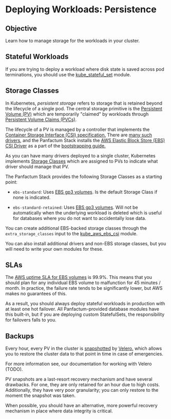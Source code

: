 
# Deploying Workloads: Persistence

## Objective

Learn how to manage storage for the workloads in your cluster.

## Stateful Workloads

If you are trying to deploy a workload where disk state is saved across pod terminations, you should
use the [kube\_stateful\_set](/edge/reference/infrastructure-modules/submodule/kubernetes/kube_stateful_set) module.

## Storage Classes

In Kubernetes, *persistent storage* refers to storage that is retained beyond the lifecycle
of a single pod. The central storage primitive is the [Persistent Volume (PV)](https://kubernetes.io/docs/concepts/storage/persistent-volumes/)
which are temporarily "claimed" by workloads through [Persistent Volume Claims (PVCs)](https://kubernetes.io/docs/concepts/storage/persistent-volumes/#persistentvolumeclaims).

The lifecycle of a PV is managed by a controller that implements the [Container Storage Interface (CSI)
specification.](https://kubernetes-csi.github.io/docs/introduction.html) There are [many such drivers](https://kubernetes-csi.github.io/docs/drivers.html), and the Panfactum
Stack installs the [AWS Elastic Block Store (EBS) CSI Driver](https://github.com/kubernetes-sigs/aws-ebs-csi-driver)
as a part of the [bootstrapping guide.](/edge/guides/bootstrapping/storage-interfaces)

As you can have many drivers deployed to a single cluster, Kubernetes implements
[Storage Classes](https://kubernetes.io/docs/concepts/storage/storage-classes/) which are assigned to
PVs to indicate what driver should manage that PV.

The Panfactum Stack provides the following Storage Classes as a starting point:

* `ebs-standard`: Uses [EBS gp3 volumes](https://aws.amazon.com/ebs/general-purpose/). Is the default
  Storage Class if none is indicated.

* `ebs-standard-retained`: Uses [EBS gp3 volumes](https://aws.amazon.com/ebs/general-purpose/). Will not be
  automatically when the underlying workload is deleted which is useful for databases where you do not want to accidentally lose data.

You can create additional EBS-backed storage classes through the `extra_storage_classes` input to the
[kube\_aws\_ebs\_csi](/edge/reference/infrastructure-modules/direct/kubernetes/kube_aws_ebs_csi) module.

You can also install additional drivers and non-EBS storage classes, but you will need to write your
own modules for these.

## SLAs

The [AWS uptime SLA for EBS volumes](https://aws.amazon.com/ebs/sla/) is 99.9%. This means that you should
plan for any individual EBS volume to malfunction for 45 minutes / month. In practice, the failure rate
tends to be significantly lower, but AWS makes no guarantees of this.

As a result, you should always deploy stateful workloads in production with at least one hot failover. All
Panfactum-provided database modules have this built-in, but if you are deploying custom StatefulSets, the
responsibility for failovers falls to you.

## Backups

Every hour, every PV in the cluster is [snapshotted](https://docs.aws.amazon.com/ebs/latest/userguide/ebs-snapshots.html)
by [Velero.](https://velero.io/) which allows you to restore the cluster data to that point in time in case of emergencies.

For more information see, our documentation for working with Velero (TODO).

<MarkdownAlert severity="warning">
  PV snapshots are a last-resort recovery mechanism and have several drawbacks. For one, they are only
  retained for an hour due to high costs. Additionally, they have very poor granularity; you can only
  restore to the moment the snapshot was taken.

  When possible, you should have an alternative, more powerful recovery mechanism in place where data integrity is critical.
</MarkdownAlert>
